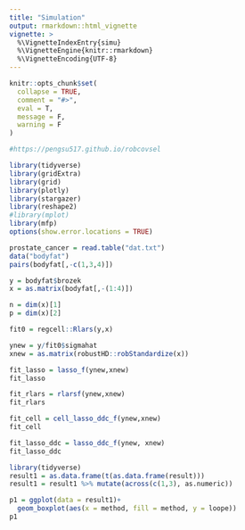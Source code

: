 ```yaml
---
title: "Simulation"
output: rmarkdown::html_vignette
vignette: >
  %\VignetteIndexEntry{simu}
  %\VignetteEngine{knitr::rmarkdown}
  %\VignetteEncoding{UTF-8}
---
```


```r
knitr::opts_chunk$set(
  collapse = TRUE,
  comment = "#>",
  eval = T,
  message = F, 
  warning = F
)

#https://pengsu517.github.io/robcovsel

library(tidyverse)
library(gridExtra)
library(grid)
library(plotly)
library(stargazer)
library(reshape2)
#library(mplot)
library(mfp)
options(show.error.locations = TRUE)
```


```r
prostate_cancer = read.table("dat.txt")
data("bodyfat")
pairs(bodyfat[,-c(1,3,4)])

```


```r
y = bodyfat$brozek
x = as.matrix(bodyfat[,-(1:4)])

n = dim(x)[1]
p = dim(x)[2]

fit0 = regcell::Rlars(y,x)

ynew = y/fit0$sigmahat
xnew = as.matrix(robustHD::robStandardize(x))

fit_lasso = lasso_f(ynew,xnew)
fit_lasso

fit_rlars = rlarsf(ynew,xnew)
fit_rlars

fit_cell = cell_lasso_ddc_f(ynew,xnew)
fit_cell

fit_lasso_ddc = lasso_ddc_f(ynew, xnew)
fit_lasso_ddc
```


```r
library(tidyverse)
result1 = as.data.frame(t(as.data.frame(result)))
result1 = result1 %>% mutate(across(c(1,3), as.numeric))
```

```r
p1 = ggplot(data = result1)+
  geom_boxplot(aes(x = method, fill = method, y = loope)) 
p1

```










